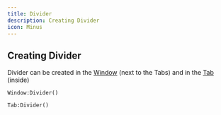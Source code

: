 ```yaml
---
title: Divider
description: Creating Divider
icon: Minus
---
```


## Creating Divider

Divider can be created in the [Window](/docs/window) (next to the Tabs) and in the [Tab](/docs/tab) (inside)

```luau
Window:Divider()
```

```luau
Tab:Divider()
```
